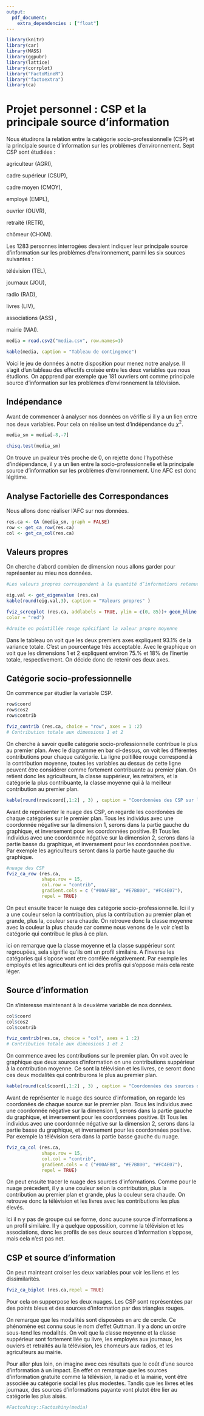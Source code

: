 ```yaml
---
output:
  pdf_document:
    extra_dependencies : ["float"]
---
```



```r
library(knitr)
library(car)
library(MASS)
library(ggpubr)
library(lattice)
library(corrplot)
library("FactoMineR")
library("factoextra")
library(ca)
```

# Projet personnel : CSP et la principale source d’information

Nous étudirons la relation entre la catégorie socio-professionnelle (CSP) et la principale source d'information sur les problèmes d'environnement. Sept CSP sont étudiées : 

agriculteur (AGRI),

cadre supérieur (CSUP), 

cadre moyen (CMOY), 

employé (EMPL), 

ouvrier (OUVR), 

retraité (RETR), 

chômeur (CHOM).

Les 1283 personnes interrogées devaient indiquer leur principale source d'information sur les problèmes d'environnement, parmi les six sources suivantes : 

télévision (TEL), 

journaux (JOU), 

radio (RAD), 

livres (LIV), 

associations (ASS) ,

mairie (MAI).



```r
media = read.csv2("media.csv", row.names=1)
```

```r
kable(media, caption = "Tableau de contingence")
```

Voici le jeu de données à notre disposition pour menez notre analyse. Il s'agit d'un tableau des effectifs croisée entre les deux variables que nous étudions. On appprend par exemple que 181 ouvriers ont comme principale source d'information sur les problèmes d'environnement la télévision.

\newpage

## Indépendance 

Avant de commencer à analyser nos données on vérifie si il y a un lien entre nos deux variables. Pour cela on réalise un test d'indépendance du $\chi^2$.

```r
media_sm = media[-8,-7]
```

```r
chisq.test(media_sm)
```

On trouve un pvaleur très proche de 0, on rejette donc l'hypothèse d'indépendance, il y a un lien entre la socio-professionnelle et la principale source d'information sur les problèmes d'environnement. Une AFC est donc légitime.


## Analyse Factorielle des Correspondances


Nous allons donc réaliser l'AFC sur nos données.

```r
res.ca <- CA (media_sm, graph = FALSE)
row <- get_ca_row(res.ca)
col <- get_ca_col(res.ca)
```




## Valeurs propres

On cherche d'abord combien de dimension nous allons garder pour représenter au mieu nos données. 

```r
#Les valeurs propres correspondent à la quantité d’informations retenue par chaque axe

eig.val <- get_eigenvalue (res.ca)
kable(round(eig.val,3), caption = "Valeurs propres" ) 
```

\newpage

```r
fviz_screeplot (res.ca, addlabels = TRUE, ylim = c(0, 85))+ geom_hline (yintercept = 33.33, linetype = 2,
color = "red")

#droite en pointillée rouge spécifiant la valeur propre moyenne
```


Dans le tableau on voit que les deux premiers axes expliquent 93.1% de la variance totale. C’est un pourcentage très acceptable. Avec le graphique on voit que les dimensions 1 et 2 expliquent environ 75.% et 18% de l’inertie totale, respectivement. On décide donc de retenir ces deux axes.

\newpage

## Catégorie socio-professionnelle

On commence par étudier la variable CSP.

```r
row$coord
row$cos2
row$contrib
```


```r
fviz_contrib (res.ca, choice = "row", axes = 1 :2)
# Contribution totale aux dimensions 1 et 2
```


On cherche à savoir quelle catégorie socio-professionnelle contribue le plus au premier plan. Avec le diagramme en bar ci-dessus, on voit les différentes contributions pour chaque catégorie. La ligne poitillée rouge correspond à la contribution moyenne, toutes les variables au dessus de cette ligne peuvent être considérer comme fortement contribuante au premier plan. On retient donc les agriculteurs, la classe suppérieur, les retraiters, et la catégorie la plus contribuante, la classe moyenne qui à la meilleur contribution au premier plan.

\newpage

```r
kable(round(row$coord[,1:2] , 3) , caption = "Coordonnées des CSP sur le premier plan")
```



Avant de représenter le nuage des CSP, on regarde les coordonées de chaque catégories sur le premier plan. Tous les individus avec une coordonnée négative sur la dimension 1, serons dans la partie gauche du graphique, et inversement pour les coordonnées positive. Et Tous les individus avec une coordonnée négative sur la dimension 2, serons dans la partie basse du graphique, et inversement pour les coordonnées positive. Par exemple les agriculteurs seront dans la partie haute gauche du graphique.



```r
#nuage des CSP
fviz_ca_row (res.ca,
             shape.row = 15,
             col.row = "contrib",
             gradient.cols = c ("#00AFBB", "#E7B800", "#FC4E07"),
             repel = TRUE)
```

On peut ensuite tracer le nuage des catégorie socio-professionnelle. Ici il y a une couleur selon la contribution, plus la contribution au premier plan et grande, plus la, couleur sera chaude. On retrouve donc la classe moyenne avec la couleur la plus chaude car comme nous venons de le voir c'est la catégorie qui contribue le plus à ce plan. 

ici on remarque que la classe moyenne et la classe suppérieur sont regroupées, sela signifie qu'ils ont un profil similaire. A l'inverse les catégories qui s'opose vont etre corrélée négativement. Par exemple les employés et les agriculteurs ont ici des profils qui s'oppose mais cela reste léger.

\newpage

## Source d'information

On s'interesse maintenant à la deuxième variable de nos données.

```r
col$coord
col$cos2
col$contrib
```


```r
fviz_contrib(res.ca, choice = "col", axes = 1 :2)
# Contribution totale aux dimensions 1 et 2
```

On commence avec les contributions sur le premier plan. On voit avec le graphique que deux sources d'information on une contributions suppérieur à la contribution moyenne. Ce sont la télévision et les livres, ce seront donc ces deux modalités qui contriburons le plus au premier plan.



```r
kable(round(col$coord[,1:2] , 3) , caption = "Coordonnées des sources d'information sur le premier plan")
```

Avant de représenter le nuage des source d'information, on regarde les coordonées de chaque source sur le premier plan. Tous les individus avec une coordonnée négative sur la dimension 1, serons dans la partie gauche du graphique, et inversement pour les coordonnées positive. Et Tous les individus avec une coordonnée négative sur la dimension 2, serons dans la partie basse du graphique, et inversement pour les coordonnées positive. Par exemple la télévision sera dans la partie basse gauche du nuage.

\newpage

```r
fviz_ca_col (res.ca,
             shape.row = 15,
             col.col = "contrib",
             gradient.cols = c ("#00AFBB", "#E7B800", "#FC4E07"),
             repel = TRUE)

```

On peut ensuite tracer le nuage des sources d'informations. Comme pour le nuage précedent,  il y a une couleur selon la contribution, plus la contribution au premier plan et grande, plus la couleur sera chaude. On retrouve donc la télévision et les livres avec les contributions les plus élevés.

Ici il n y pas de groupe qui se forme, donc aucune source d'informations a un profil similaire. Il y a quelque oppossition, comme la télévision et les associations, donc les profils de ses deux sources d'information s'oppose, mais cela n'est pas net. 

\newpage

## CSP et source d'information

On peut mainteant croiser les deux variables pour voir les liens et les dissimilarités.

```r
fviz_ca_biplot (res.ca,repel = TRUE)
```

Pour cela on supperpose les deux nuages. Les CSP sont représentées par des points bleus et des sources d'information par des triangles rouges.

On remarque que les modalités sont disposées en arc de cercle. Ce phénomène est connu sous le nom d'effet Guttman. Il y a donc un ordre sous-tend les modalités. On voit que la classe moyenne et la classe suppérieur sont fortement liée qu livre, les employés aux journaux, les ouviers et retraités au la télévision, les chomeurs aux radios, et les agriculteurs au mairie. 

Pour aller plus loin, on imagine avec ces résultats que le coût d'une source d'information à un impact. En effet on remarque que les sources d'information gratuite comme la télévision, la radio et la mairie, vont être associée au catégorie social les plus modestes. Tandis que les livres et les journaux, des sources d'informations payante vont plutot être lier au catégorie les plus aisés.

```r
#Factoshiny::Factoshiny(media)
```



























